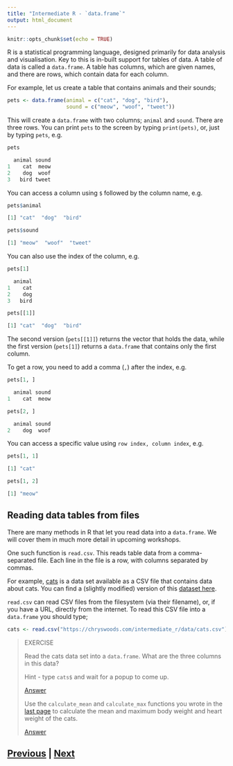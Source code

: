 ```yaml
---
title: "Intermediate R - `data.frame`"
output: html_document
---
```


```r
knitr::opts_chunk$set(echo = TRUE)
```

R is a statistical programming language, designed primarily for 
data analysis and visualisation. Key to this is in-built
support for tables of data. A table of data is called
a `data.frame`. A table has columns, which are given names,
and there are rows, which contain data for each column.

For example, let us create a table that contains animals
and their sounds;

```R
pets <- data.frame(animal = c("cat", "dog", "bird"),
                   sound = c("meow", "woof", "tweet"))
```

This will create a `data.frame` with two columns; `animal`
and `sound`. There are three rows. You can print `pets`
to the screen by typing `print(pets)`, or, just by typing
`pets`, e.g.

```R
pets

  animal sound
1    cat  meow
2    dog  woof
3   bird tweet
```

You can access a column using `$` followed by the column name, 
e.g.

```R
pets$animal

[1] "cat"  "dog"  "bird"

pets$sound

[1] "meow"  "woof"  "tweet"
```

You can also use the index of the column, e.g.

```R
pets[1]

  animal
1    cat
2    dog
3   bird

pets[[1]]

[1] "cat"  "dog"  "bird"
```

The second version (`pets[[1]]`) returns the vector that holds the
data, while the first version (`pets[1]`) returns a `data.frame` that
contains only the first column.

To get a row, you need to add a comma (`,`) after the index, e.g.

```R
pets[1, ]

  animal sound
1    cat  meow

pets[2, ]

  animal sound
2    dog  woof
```

You can access a specific value using `row index, column index`, e.g.

```R
pets[1, 1]

[1] "cat"

pets[1, 2]

[1] "meow"
```

## Reading data tables from files

There are many methods in R that let you read data into a `data.frame`.
We will cover them in much more detail in upcoming workshops.

One such function is `read.csv`. This reads table data from a 
comma-separated file. Each line in the file is a row, with columns
separated by commas.

For example, [cats](https://academic.uprm.edu/wrolke/esma6665/stories.htm#cats) 
is a data set available as a CSV file that contains data about 
cats. You can find a (slightly modified) version of this 
[dataset here](https://chryswoods.com/intermediate_r/data/cats.csv).

`read.csv` can read CSV files from the filesystem (via their filename), 
or, if you have a URL, directly from the internet. To read this
CSV file into a `data.frame` you should type;

```R
cats <- read.csv("https://chryswoods.com/intermediate_r/data/cats.csv")
```

> EXERCISE
>
> Read the cats data set into a `data.frame`. What are the three
> columns in this data?
>
> Hint - type `cats$` and wait for a popup to come up.
>
> [Answer](dataframes_answer01.html)
>
> Use the `calculate_mean` and `calculate_max` functions
> you wrote in the [last page](functions.html) to calculate
> the mean and maximum body weight and heart weight
> of the cats.
>
> [Answer](dataframes_answer02.html)

## [Previous](functions.html) | [Next](tidyverse.html)
